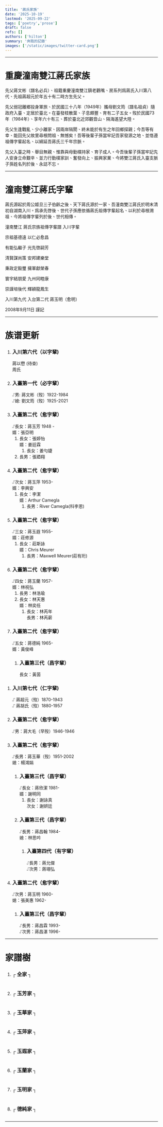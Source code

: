 ```yaml
---
title: '蔣氏家族'
date: '2025-10-19'
lastmod: '2025-09-22'
tags: ['poetry','prose']
draft: false
refs: []
authors: ['hilton']
summary: '奔跑的記錄'
images: ['/static/images/twitter-card.png']
---
```



---
# 重慶潼南雙江蔣氏家族


先父蔣文彬（譜名必兵）、︁祖籍重慶潼南雙江鎮老鸛嘴、︁房系列爲蔣氏入川第八代、︁先祖蔣超元於年五十有二時方生先父。︁

先父弱冠離鄉投身軍旅、︁於民國三十八年（1949年）攜母劉文筠（譜名祖貞）隨政府入臺、︁定居於臺北。︁在臺發枝散葉、︁子息頗豐、︁育有二子五女。︁歿於民國73年（1984年）、︁享年六十有三、︁葬於臺北近郊觀音山、︁隔海遙望大陸。︁

先父生逢戰亂、︁少小離家、︁因兩岸隔閡︁︁、︁終未能於有生之年回鄉探親；今吾等有幸、︁能回先父故里尋根問祖、︁無憾矣！吾等後輩子孫當牢記吾家發源之地、︁並恪遵祖傳字輩起名、︁以綿延吾蔣氏三千年宗脈。︁

先父入臺之時、︁舉目無親、︁惟靠與母勤樸持家、︁育子成人。︁今吾後輩子孫當牢記先人安身立命艱辛、︁並力行勤樸家訓、︁奮發向上、︁振興家業、︁今將雙江蔣氏入臺支脈子孫姓名列於後、︁永誌不忘。︁

---

# 潼南雙江蔣氏字輩 

蔣氏源起於周公姬旦三子伯齡之後、︁天下蔣氏源於一家、︁吾潼南雙江蔣氏於明末清初自湖南入川。︁爲承先啓後、︁世代子孫應依循蔣氏祖傳字輩起名、︁以利於尋根溯祖、︁今將祖傳字輩列於後、︁世代相傳。︁


潼南雙江 蔣氏宗族祖傳字輩譜 入川字輩

<WVert>
宗祖基德遠 以仁必愈昌

有能弘繼子 光先啓嗣芳

清賢謀尚策 安邦建樂堂

秉政定毅璽 擁軍獻榮春

寰宇結朋愛 九州同睦康

崇謹培後代 輝穎龍鳳生
</WVert>


入川第九代 入台第二代 蔣玉明（愈明）

2008年9月11日 謹記

---

# 族谱更新
<div className="grid md:grid-cols-2 gap-2">
  <ol className="relative border-s border-indigo-200 dark:border-indigo-700">
    <li className="mb-10 ms-4">
      <div className="absolute w-3 h-3 bg-gray-200 rounded-full mt-1.5 -start-1.5 borider border-white dark:border-indigo-900 dark:bg-indigo-700"></div>
      <h3 className="text-lg -translate-x-10 font-normal leading-none">入川第六代（以字輩)</h3>
      <div className="-translate-x-8">
        <span className="text-lg font-semibold text-primary-500">蔣以懋 (待查)<br /></span>
        <span className="text-lg font-semibold text-primary-500">周氏</span>
      </div>
    </li>
    <li className="mb-10 ms-4">
      <div className="absolute w-3 h-3 bg-gray-200 rounded-full mt-1.5 -start-1.5 borider border-white dark:border-indigo-900 dark:bg-indigo-700"></div>
      <h3 className="text-lg -translate-x-10 font-normal leading-none">入臺第一代（必字輩）</h3>
      <div className="grid grid-rows-2 -translate-x-8">
        <div className="relative inline-block group">
          <span className="hover:bg-yellow-50 text-primary-500">⑀男: 蔣文彬（歿）<time>1922-1984</time></span>
          <TooltipX contents={['譜名必兵','生於民國11年（1922年）陰曆1月1日於四川潼南雙江鎮老鸛嘴新房子','歿於民國73年（1984年）陽曆10月19日於臺北榮總','葬於臺北觀音山','配劉文筠、︁育有二子五女']} />
        </div>
        <div className="relative inline-block group">
          <span className="hover:bg-yellow-50 text-primary-500">⑀媳: 劉文筠（歿）<time>1925-2021</time></span>
          <TooltipX contents={['譜名祖貞','生於民國14年（1925年）陰曆6月15日於雙江鎮外北街10號','歿於民國110年（2021年）陰曆1月14日於臺北家中','與夫同葬於台北觀音山']} />
        </div>
      </div>
    </li>
    <li className="mb-10 ms-4">
      <div className="absolute w-3 h-3 bg-gray-200 rounded-full mt-1.5 -start-1.5 borider border-white dark:border-indigo-900 dark:bg-indigo-700"></div>
      <h3 className="text-lg -translate-x-10 font-normal leading-none">入臺第二代（愈字輩）</h3>
      <div className="grid grid-rows-2 -translate-x-8">
        <div className="relative inline-block group">
          <span className="hover:bg-blue-600">⑀長女：蔣玉芳 1948 - </span>
          <TooltipX contents={['生於民國37年（1948年）陰曆9月28日於上海','適張亞明、︁育有一女張婷怡、︁一子張廼翔','今居台北']} />
        </div>
        <div className="relative inline-block group">
          <span>婿：張亞明</span>
        </div>
      </div>
      <ol className="relative border-s border-indigo-200 dark:border-indigo-700">
        <li className="mb-10 ms-4">
          <div className="absolute w-3 h-3 bg-gray-200 rounded-full mt-1.5 -start-1.5 borider border-white dark:border-indigo-900 dark:bg-indigo-700"></div>
          <div className="grid grid-rows-2 -translate-x-8">
            <div className="relative inline-block group">
              <span>長女：張婷怡</span>
            </div>
            <div className="relative inline-block group">
              <span>婿：姜廷霖</span>
            </div>
          </div>
          <ol className="relative border-s border-indigo-200 dark:border-indigo-700">
            <li className="mb-10 ms-4">
              <div className="absolute w-3 h-3 bg-gray-200 rounded-full mt-1.5 -start-1.5 borider border-white dark:border-indigo-900 dark:bg-indigo-700"></div>
              <div className="grid grid-rows-1 -translate-x-8">
                <div className="relative inline-block group">
                  <span>長女：姜勻婕</span>
                </div>
              </div>
            </li>
          </ol>
        </li>
        <li className="mb-10 ms-4">
          <div className="absolute w-3 h-3 bg-gray-200 rounded-full mt-1.5 -start-1.5 borider border-white dark:border-indigo-900 dark:bg-indigo-700"></div>
          <div className="grid grid-rows-1 -translate-x-8">
            <span>長男：張廼翔</span>
          </div>
        </li>
      </ol>
    </li>
    <li className="mb-10 ms-4">
      <div className="absolute w-3 h-3 bg-gray-200 rounded-full mt-1.5 -start-1.5 borider border-white dark:border-indigo-900 dark:bg-indigo-700"></div>
      <h3 className="text-lg -translate-x-10 font-normal leading-none">入臺第二代（愈字輩）</h3>
      <div className="grid grid-rows-2 -translate-x-8">
        <div className="relative inline-block group">
          <span className="hover:bg-blue-600">⑀次女：蔣玉萍 1953-</span>
          <TooltipX contents={['生於民國42年（1953年）陰曆9月1日於臺北','適李興安、︁育有一女李潔','今居美國']} />
        </div>
        <div className="relative inline-block group">
          <span>婿：李興安</span>
        </div>
      </div>
      <ol className="relative border-s border-indigo-200 dark:border-indigo-700">
        <li className="mb-10 ms-4">
          <div className="absolute w-3 h-3 bg-gray-200 rounded-full mt-1.5 -start-1.5 borider border-white dark:border-indigo-900 dark:bg-indigo-700"></div>
          <div className="grid grid-rows-2 -translate-x-8">
            <div className="relative inline-block group">
              <span>長女：李潔</span>
            </div>
            <div className="relative inline-block group">
              <span>婿：Arthur Camegla</span>
            </div>
          </div>
          <ol className="relative border-s border-indigo-200 dark:border-indigo-700">
            <li className="mb-10 ms-4">
              <div className="absolute w-3 h-3 bg-gray-200 rounded-full mt-1.5 -start-1.5 borider border-white dark:border-indigo-900 dark:bg-indigo-700"></div>
              <div className="grid grid-rows-1 -translate-x-8">
                <div className="relative inline-block group">
                  <span>長男：River Camegla(科李恩)</span>
                </div>
              </div>
            </li>
          </ol>
        </li>
      </ol>
    </li>
    <li className="mb-10 ms-4">
      <div className="absolute w-3 h-3 bg-gray-200 rounded-full mt-1.5 -start-1.5 borider border-white dark:border-indigo-900 dark:bg-indigo-700"></div>
      <h3 className="text-lg -translate-x-10 font-normal leading-none">入臺第二代（愈字輩）</h3>
      <div className="grid grid-rows-2 -translate-x-8">
        <div className="relative inline-block group">
          <span className="hover:bg-blue-600">⑀三女：蔣玉遐 1955-</span>
          <TooltipX contents={['生於民國44年（1955年）陰曆8月13於臺北','適莊修源、︁育有一女莊詩詠','今居美國']} />
        </div>
        <div className="relative inline-block group">
          <span>婿：莊修源</span>
        </div>
      </div>
      <ol className="relative border-s border-indigo-200 dark:border-indigo-700">
        <li className="mb-10 ms-4">
          <div className="absolute w-3 h-3 bg-gray-200 rounded-full mt-1.5 -start-1.5 borider border-white dark:border-indigo-900 dark:bg-indigo-700"></div>
          <div className="grid grid-rows-2 -translate-x-8">
            <div className="relative inline-block group">
              <span>長女：莊斯詠</span>
            </div>
            <div className="relative inline-block group">
              <span>婿：Chris Meurer</span>
            </div>
          </div>
          <ol className="relative border-s border-indigo-200 dark:border-indigo-700">
            <li className="mb-10 ms-4">
              <div className="absolute w-3 h-3 bg-gray-200 rounded-full mt-1.5 -start-1.5 borider border-white dark:border-indigo-900 dark:bg-indigo-700"></div>
              <div className="grid grid-rows-1 -translate-x-8">
                <div className="relative inline-block group">
                  <span>長男：Maxwell Meurer(莊有珩)</span>
                </div>
              </div>
            </li>
          </ol>
        </li>
      </ol>
    </li>
    <li className="mb-10 ms-4">
      <div className="absolute w-3 h-3 bg-gray-200 rounded-full mt-1.5 -start-1.5 borider border-white dark:border-indigo-900 dark:bg-indigo-700"></div>
      <h3 className="text-lg -translate-x-10 font-normal leading-none">入臺第二代（愈字輩）</h3>
      <div className="grid grid-rows-2 -translate-x-8">
        <div className="relative inline-block group">
          <span className="hover:bg-blue-600">⑀四女：蔣玉蘭 1957-</span>
          <TooltipX contents={['生於民國46年（1957年）陰曆9月26於臺北','適林祝弘、︁育有一子林浩瑜、︁一女林天惠','今居臺中']} />
        </div>
        <div className="relative inline-block group">
          <span>婿：林祝弘</span>
        </div>
      </div>
      <ol className="relative border-s border-indigo-200 dark:border-indigo-700">
        <li className="mb-10 ms-4">
          <div className="absolute w-3 h-3 bg-gray-200 rounded-full mt-1.5 -start-1.5 borider border-white dark:border-indigo-900 dark:bg-indigo-700"></div>
          <div className="grid grid-rows-1 -translate-x-8">
            <span>長男：林浩瑜</span>
          </div>
        </li>
        <li className="mb-10 ms-4">
          <div className="absolute w-3 h-3 bg-gray-200 rounded-full mt-1.5 -start-1.5 borider border-white dark:border-indigo-900 dark:bg-indigo-700"></div>
          <div className="grid grid-rows-2 -translate-x-8">
            <div className="relative inline-block group">
              <span>長女：林天惠</span>
            </div>
            <div className="relative inline-block group">
              <span>婿：林奕任</span>
            </div>
          </div>
          <ol className="relative border-s border-indigo-200 dark:border-indigo-700">
            <li className="mb-10 ms-4">
              <div className="absolute w-3 h-3 bg-gray-200 rounded-full mt-1.5 -start-1.5 borider border-white dark:border-indigo-900 dark:bg-indigo-700"></div>
              <div className="grid grid-rows-2 -translate-x-8">
                <div className="relative inline-block group">
                  <span>長女：林芮年</span>
                </div>
                <div className="relative inline-block group">
                  <span>長男：林芮薪</span>
                </div>
              </div>
            </li>
          </ol>
        </li>
      </ol>
    </li>
    <li className="mb-10 ms-4">
      <div className="absolute w-3 h-3 bg-gray-200 rounded-full mt-1.5 -start-1.5 borider border-white dark:border-indigo-900 dark:bg-indigo-700"></div>
      <h3 className="text-lg -translate-x-10 font-normal leading-none">入臺第二代（愈字輩）</h3>
      <div className="grid grid-rows-2 -translate-x-8">
        <div className="relative inline-block group">
          <span className="hover:bg-blue-600">⑀五女：蔣德純 1965-</span>
          <TooltipX contents={['生於民國54年（1965年）陽曆6月7日（陰曆5月8日）於臺北','適黃俊峰、︁育有一女黃茵','今居臺北']} />
        </div>
        <div className="relative inline-block group">
          <span>婿：黃俊峰</span>
        </div>
      </div>
      <ol className="relative border-s border-indigo-200 dark:border-indigo-700">
        <li className="mb-10 ms-4">
          <div className="absolute w-3 h-3 bg-gray-200 rounded-full mt-1.5 -start-1.5 borider border-white dark:border-indigo-900 dark:bg-indigo-700"></div>
          <h3 className="text-lg -translate-x-10 font-normal leading-none">入臺第三代（昌字輩）</h3>
          <div className="grid grid-rows-1 -translate-x-8">
            <div className="relative inline-block group">
              <span >長女：黃茵</span>
            </div>
          </div>
        </li>
      </ol>
    </li>
  </ol>

  <ol className="relative border-s border-indigo-200 dark:border-indigo-700">
    <li className="mb-10 ms-4">
      <div className="absolute w-3 h-3 bg-gray-200 rounded-full mt-1.5 -start-1.5 borider border-white dark:border-indigo-900 dark:bg-indigo-700"></div>
      <h3 className="text-lg -translate-x-10 font-normal leading-none">入川第七代（仁字輩)</h3>
      <div className="grid grid-rows-2 -translate-x-8">
        <div className="relative inline-block group">
          <span className="hover:bg-yellow-50 text-primary-500">⑀ 蔣超元（歿）<time>1870-1943</time></span>
          <TooltipX contents={['譜名仁孝','生於1870年2月24日','歿於民國32年（1943年）陰曆11月11日','葬於雙江鎮老鸛嘴新房子山後']} />
        </div>
        <div className="relative inline-block group">
          <span className="hover:bg-yellow-50 text-primary-500">⑀ 蔣胡氏（歿）<time>1880-1957</time></span>
          <TooltipX contents={['生於1880年6月14日','歿於民國46年（1957年)','葬於雙江鎮老鸛嘴新房子山後']} />
        </div>
      </div>
    </li>
    <li className="mb-10 ms-4">
      <div className="absolute w-3 h-3 bg-gray-200 rounded-full mt-1.5 -start-1.5 borider border-white dark:border-indigo-900 dark:bg-indigo-700"></div>
      <h3 className="text-lg -translate-x-10 font-normal leading-none">入臺第二代（愈字輩）</h3>
      <div className="grid grid-rows-1 -translate-x-8">
        <div className="relative inline-block group">
          <span className="hover:bg-yellow-50 text-primary-500">⑀男：蔣大毛（早歿）<time>1946-1946</time></span>
          <TooltipX contents={['生於民國35年（1946年）6月13日於重慶','然未及7日即夭折']} />
        </div>
      </div>
    </li>
    <li className="mb-10 ms-4">
      <div className="absolute w-3 h-3 bg-gray-200 rounded-full mt-1.5 -start-1.5 borider border-white dark:border-indigo-900 dark:bg-indigo-700"></div>
      <h3 className="text-lg -translate-x-10 font-normal leading-none">入臺第二代（愈字輩）</h3>
      <div className="grid grid-rows-2 -translate-x-8">
        <div className="relative inline-block group">
          <span className="hover:bg-blue-600 text-primary-500">⑀長男：蔣玉華（歿）1951-2002</span>
          <TooltipX contents={['生於民國40年（1951年）陽曆6月1日於臺北','卒於民國91年（2002年）10月1日於雲南','葬於臺北五指山國軍公墓','配楊鴻娟︁、︁育有一女蔣欣潔、︁一子蔣昌翰','今居台北']} />
        </div>
        <div className="relative inline-block group">
          <span>媳：楊鴻娟</span>
        </div>
      </div>
      <ol className="relative border-s border-indigo-200 dark:border-indigo-700">
        <li className="mb-10 ms-4">
          <div className="absolute w-3 h-3 bg-gray-200 rounded-full mt-1.5 -start-1.5 borider border-white dark:border-indigo-900 dark:bg-indigo-700"></div>
          <h3 className="text-lg -translate-x-10 font-normal leading-none">入臺第三代（昌字輩）</h3>
          <div className="grid grid-rows-2 -translate-x-8">
            <div className="relative inline-block group">
              <span className="hover:bg-blue-600">⑀長女：蔣欣潔 1981-</span>
              <TooltipX contents={['生於民國70年（1981年）於臺北','適謝明同。育有二女、︁謝詠貞、︁謝妍廷','今居台北']} />
            </div>
            <div className="relative inline-block group">
              <span>婿：謝明同</span>
            </div>
          </div>
          <ol className="relative border-s border-indigo-200 dark:border-indigo-700">
            <li className="mb-10 ms-4">
              <div className="absolute w-3 h-3 bg-gray-200 rounded-full mt-1.5 -start-1.5 borider border-white dark:border-indigo-900 dark:bg-indigo-700"></div>
              <div className="grid grid-rows-2 -translate-x-8">
                <div className="relative inline-block group">
                  <span>長女：謝詠真</span>
                </div>
                <div className="relative inline-block group">
                  <span>次女：謝妍廷</span>
                </div>
              </div>
            </li>
          </ol>
        </li>
        <li className="mb-10 ms-4">
          <div className="absolute w-3 h-3 bg-gray-200 rounded-full mt-1.5 -start-1.5 borider border-white dark:border-indigo-900 dark:bg-indigo-700"></div>
          <h3 className="text-lg -translate-x-10 font-normal leading-none">入臺第三代（昌字輩）</h3>
          <div className="grid grid-rows-2 -translate-x-8">
            <div className="relative inline-block group">
              <span className="hover:bg-blue-600">⑀長男：蔣昌翰 1984-</span>
              <TooltipX contents={['生於民國73年（1984年）陽曆2月8日於臺北','配林思吟、︁育有二子、︁蔣允傑、︁蔣翊弘','現居新北汐止']} />
            </div>
            <div className="relative inline-block group">
              <span>媳：林思吟</span>
            </div>
          </div>
          <ol className="relative border-s border-indigo-200 dark:border-indigo-700">
            <li className="mb-10 ms-4">
              <div className="absolute w-3 h-3 bg-gray-200 rounded-full mt-1.5 -start-1.5 borider border-white dark:border-indigo-900 dark:bg-indigo-700"></div>
              <h3 className="text-lg -translate-x-10 font-normal leading-none">入臺第四代（有字輩）</h3>
              <div className="grid grid-rows-2 -translate-x-8">
                <div className="relative inline-block group">
                  <span className="hover:bg-blue-600">⑀長男：蔣允傑</span>
                  <TooltipX contents={['生於民國年月日','現居臺北']} />
                </div>
                <div className="relative inline-block group">
                  <span className="hover:bg-blue-600">⑀次男：蔣翊弘</span>
                  <TooltipX contents={['生於民國年月日','現居臺北']} />
                </div>
              </div>
            </li>
          </ol>
        </li>
      </ol>
    </li>
    <li className="mb-10 ms-4">
      <div className="absolute w-3 h-3 bg-gray-200 rounded-full mt-1.5 -start-1.5 borider border-white dark:border-indigo-900 dark:bg-indigo-700"></div>
      <h3 className="text-lg -translate-x-10 font-normal leading-none">入臺第二代（愈字輩）</h3>
      <div className="grid grid-rows-2 -translate-x-8">
        <div className="relative inline-block group">
          <span className="hover:bg-blue-600">⑀次男：蔣玉明 1960-</span>
          <TooltipX contents={['生於民國49年（1960年）陽曆2月11日（陰曆1月15日）於臺北','配張美惠、︁育有二子、︁蔣昌霖、︁蔣昌湛','今居台北']} />
        </div>
        <div className="relative inline-block group">
          <span>媳：張美惠 1962-</span>
        </div>
      </div>
      <ol className="relative border-s border-indigo-200 dark:border-indigo-700">
        <li className="mb-10 ms-4">
          <div className="absolute w-3 h-3 bg-gray-200 rounded-full mt-1.5 -start-1.5 borider border-white dark:border-indigo-900 dark:bg-indigo-700"></div>
          <h3 className="text-lg -translate-x-10 font-normal leading-none">入臺第三代（昌字輩）</h3>
          <div className="grid grid-rows-2 -translate-x-8">
            <div className="relative inline-block group">
              <span className="hover:bg-blue-600">⑀長男：蔣昌霖 1993-</span>
              <TooltipX contents={['生於民國82年（1993年）陽曆8月21日於臺北","現居臺北']} />
            </div>
            <div className="relative inline-block group">
              <span className="hover:bg-blue-600">⑀次男：蔣昌湛 1996-</span>
              <TooltipX contents={['生於民國85年（1996年）陽曆6月5日於臺北','現居臺北']} />
            </div>
          </div>
        </li>
      </ol>
    </li>
  </ol>
</div>

---

# 家譜樹

<div className="grid grid-cols-1 gap-4">
  <ol className="relative border-s border-indigo-200 dark:border-indigo-700">
    <li className="mb-10 ms-2">
      <div className="absolute w-3 h-3 bg-gray-200 rounded-full mt-1.5 -start-1.5 borider border-white dark:border-indigo-900 dark:bg-indigo-700"></div>
      <h3 className="text-lg text-center font-normal leading-none">┌ 全家 ┐</h3>
      <div>
        <img className="h-auto max-w-full rounded-lg transform-gpu hover:scale-150" src="/static/images/mermaid-diagram-family-0.png" alt="" />
      </div>
    </li>
    <li className="mb-10 ms-2">
      <div className="absolute w-3 h-3 bg-gray-200 rounded-full mt-1.5 -start-1.5 borider border-white dark:border-indigo-900 dark:bg-indigo-700"></div>
      <h3 className="text-lg text-center font-normal leading-none">┌ 玉芳家 ┐</h3>
      <div>
        <img className="h-auto max-w-full rounded-lg transform-gpu hover:scale-150" src="/static/images/mermaid-diagram-family-1.png" alt="" />
      </div>
    </li>
    <li className="mb-10 ms-2">
      <div className="absolute w-3 h-3 bg-gray-200 rounded-full mt-1.5 -start-1.5 borider border-white dark:border-indigo-900 dark:bg-indigo-700"></div>
      <h3 className="text-lg text-center font-normal leading-none">┌ 玉華家 ┐</h3>
      <div>
        <img className="h-auto max-w-full rounded-lg transform-gpu hover:scale-150" src="/static/images/mermaid-diagram-family-2.png" alt="" />
      </div>
    </li>
    <li className="mb-10 ms-2">
      <div className="absolute w-3 h-3 bg-gray-200 rounded-full mt-1.5 -start-1.5 borider border-white dark:border-indigo-900 dark:bg-indigo-700"></div>
      <h3 className="text-lg text-center font-normal leading-none">┌ 玉萍家 ┐</h3>
      <div>
        <img className="h-auto max-w-full rounded-lg transform-gpu hover:scale-150" src="/static/images/mermaid-diagram-family-3.png" alt="" />
      </div>
    </li>
    <li className="mb-10 ms-2">
      <div className="absolute w-3 h-3 bg-gray-200 rounded-full mt-1.5 -start-1.5 borider border-white dark:border-indigo-900 dark:bg-indigo-700"></div>
      <h3 className="text-lg text-center  font-normal leading-none">┌ 玉遐家 ┐</h3>
      <div>
        <img className="h-auto max-w-full rounded-lg transform-gpu hover:scale-150" src="/static/images/mermaid-diagram-family-4.png" alt="" />
      </div>
    </li>
    <li className="mb-10 ms-2">
      <div className="absolute w-3 h-3 bg-gray-200 rounded-full mt-1.5 -start-1.5 borider border-white dark:border-indigo-900 dark:bg-indigo-700"></div>
      <h3 className="text-lg text-center font-normal leading-none">┌ 玉蘭家 ┐</h3>
      <div>
        <img className="h-auto max-w-full rounded-lg transform-gpu hover:scale-150" src="/static/images/mermaid-diagram-family-5.png" alt="" />
      </div>
    </li>
    <li className="mb-10 ms-2">
      <div className="absolute w-3 h-3 bg-gray-200 rounded-full mt-1.5 -start-1.5 borider border-white dark:border-indigo-900 dark:bg-indigo-700"></div>
      <h3 className="text-lg text-center font-normal leading-none">┌ 玉明家 ┐</h3>
      <div>
        <img className="h-auto max-w-full rounded-lg transform-gpu hover:scale-150" src="/static/images/mermaid-diagram-family-6.png" alt="" />
      </div>
    </li>
    <li className="mb-10 ms-2">
      <div className="absolute w-3 h-3 bg-gray-200 rounded-full mt-1.5 -start-1.5 borider border-white dark:border-indigo-900 dark:bg-indigo-700"></div>
      <h3 className="text-lg text-center font-normal leading-none">┌ 德純家 ┐</h3>
      <div>
        <img className="h-auto max-w-full rounded-lg transform-gpu hover:scale-150" src="/static/images/mermaid-diagram-family-7.png" alt="" />
      </div>
    </li>
 </ol>
</div>

---
